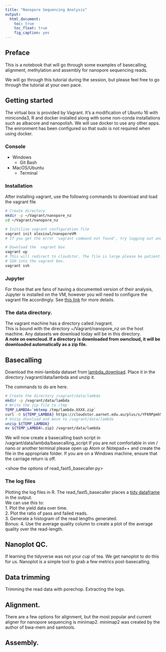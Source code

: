 ```yaml
---
title: "Nanopore Sequencing Analysis"
output:
  html_document:
    toc: true
    toc_float: true
    fig_caption: yes
---
```


## Preface
This is a notebook that will go through some examples of basecalling, alignment, methylation and assembly for nanopore sequencing reads. 

We will go through this tutorial during the session, but please feel free to go through the tutorial at your own pace.

## Getting started
The virtual box is provided by Vagrant. It's a modification of Ubuntu 16 with miniconda3, R and docker installed along with some non-conda installations such as albacore and nanopolish. 
We will use docker to use any other apps. The enironment has been configured so that sudo is not required when using docker.

### Console
* Windows
  + Git Bash
* MacOS/Ubuntu
  + Terminal

### Installation
After installing vagrant, use the following commands to download and load the vagrant file
```bash
# Create directory
mkdir -p ~/Vagrant/nanopore_nz
cd ~/Vagrant/nanopore_nz

# Initilise vagrant configuration file
vagrant init alexiswl/nanoporeVM
# If you get the error 'vagrant command not found', try logging out and back in again.

# Download the  vagrant box
vagrant up
# This will redirect to cloudstor. The file is large please be patient.
# SSH into the vagrant box.
vagrant ssh
```

### Jupyter
For those that are fans of having a documented version of their analysis, Jupyter is installed on the VM, however you will need to configure the vagrant file accordingly.
See [this link](http://pythondata.com/jupyter-vagrant/) for more details.

### The data directory.
The vagrant machine has a directory called /vagrant.  
This is bound with the directory ~/Vagrant/nanopore_nz on the host machine.
Any datasets we download today will be in this directory.  
**A note on owncloud. If a  directory is downloaded from owncloud, it will be downloaded automatically as a zip file.**

## Basecalling

Download the mini-lambda dataset from [lambda_download](https://cloudstor.aarnet.edu.au/plus/s/YF69Ppmh5xTg3LQ). Place it in the directory /vagrant/data/lambda and unzip it.  

The commands to do are here.
```bash
# Create the directory /vagrant/data/lambda
mkdir -p /vagrant/data/lambda
# Write the zip file to /tmp
TEMP_LAMBDA=`mktemp /tmp/lambda.XXXX.zip`
curl -O ${TEMP_LAMBDA} https://cloudstor.aarnet.edu.au/plus/s/YF69Ppmh5xTg3LQ/download
# Unzip download and move to /vagrant/data/lambda
unzip ${TEMP_LAMBDA}
mv ${TEMP_LAMBDA%.zip} /vagrant/data/lambda
```

We will now create a basecalling bash script in /vagrant/data/lambda/basecalling_script
If you are not comfortable in vim / nano or another terminal please open up Atom or Notepad++ and create the file in the appropriate folder. If you are on a Windows machine, ensure that the carriage return is off.

<use the bash script from slurm to extract the data initially to /tmp and then pull out what we need>
<show the options of read_fast5_basecaller.py>

### The log files
Plotting the log files in R.
The read_fast5_basecaller places a [tidy dataframe](https://cran.r-project.org/web/packages/tidyr/vignettes/tidy-data.html) in the output.    
We can use this to:  
1. Plot the yield data over time.  
2. Plot the ratio of pass and failed reads.  
3. Generate a histogram of the read lengths generated.  
Bonus:
4. Use the average quality column to create a plot of the average quality over the read-length.


## Nanoplot QC.
If learning the tidyverse was not your cup of tea.
We get nanoplot to do this for us.
Nanoplot is a simple tool to grab a few metrics post-basecalling.

<nanoplot commands>

## Data trimming
Trimming the read data with porechop. Extracting the logs.


## Alignment.
There are a few options for alignment, but the most popular and current aligner for nanopore sequencing is minimap2.
minimap2 was created by the author of bwa-mem and samtools.


## Assembly.


